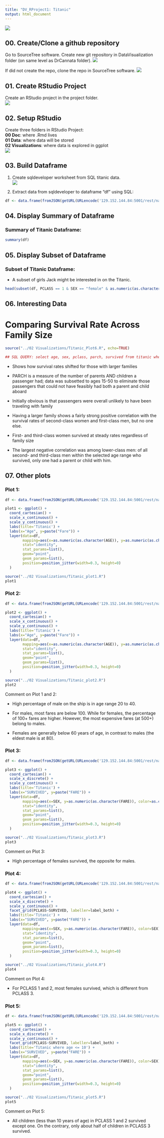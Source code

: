 ```yaml
---
title: "DV_RProject1: Titanic"
output: html_document
---
```

![](./Graphics/I'mflyingscene.png)  

## 00. Create/Clone a github repository
Go to SourceTree software. Create new git repository in DataVisualization folder (on same level as DrCannata folder).
![](./Graphics/creategit00.png)

If did not create the repo, clone the repo in SourceTree software.
![](./Graphics/clonegit00.png)

## 01. Create RStudio Project
Create an RStudio project in the project folder.   
![](./Graphics/createproject01.png)

## 02. Setup RStudio 
 Create three folders in RStudio Project:  
   **00 Doc**: where .Rmd lives  
   **01 Data**: where data will be stored  
   **02 Visualizations**: where data is explored in ggplot  
![](./Graphics/createproject02.png)

## 03. Build Dataframe
1. Create sqldeveloper worksheet from SQL titanic data.  
![](./Graphics/sqldeveloper00.png)  

2. Extract data from sqldeveloper to dataframe "df" using SQL:

```r
df <- data.frame(fromJSON(getURL(URLencode('129.152.144.84:5001/rest/native/?query="select * from titanic"'),httpheader=c(DB='jdbc:oracle:thin:@129.152.144.84:1521/PDBF15DV.usuniversi01134.oraclecloud.internal', USER='cs329e_jht585', PASS='orcl_jht585', MODE='native_mode', MODEL='model', returnDimensions = 'False', returnFor = 'JSON'), verbose = TRUE), ))
```  

## 04. Display Summary of Dataframe

### Summary of Titanic Dataframe:
```r
summary(df)
```  

## 05. Display Subset of Dataframe

### Subset of Titanic Dataframe:
- A subset of girls Jack might be interested in on the Titanic.  

```r
head(subset(df, PCLASS == 1 & SEX == "female" & as.numeric(as.character(AGE)) > 18))
```

## 06. Interesting Data

# Comparing Survival Rate Across Family Size

```r
source("../02 Visualizations/Titanic_Plot6.R", echo=TRUE)
```

```r
## SQL QUERY: select age, sex, pclass, parch, survived from titanic where not (age is null or sex is null or pclass is null or parch is null or survived is null) and age < 50 and age > 15
```

- Shows how survival rates shifted for those with larger families

- PARCH is a measure of the number of parents AND children a passenger had; data was subsetted to ages 15-50 to eliminate those passengers that could not have feasibly had both a parent and child aboard

- Initially obvious is that passengers were overall unlikely to have been traveling with family

- Having a larger family shows a fairly strong positive correlation with the survival rates of second-class women and first-class men, but no one else.

- First- and third-class women survived at steady rates regardless of family size

- The largest negative correlation was among lower-class men: of all second- and third-class men within the selected age range who survived, only one had a parent or child with him.



## 07. Other plots

### Plot 1:

```r
df <- data.frame(fromJSON(getURL(URLencode('129.152.144.84:5001/rest/native/?query="select * from titanic"'),httpheader=c(DB='jdbc:oracle:thin:@129.152.144.84:1521/PDBF15DV.usuniversi01134.oraclecloud.internal', USER='cs329e_qan74', PASS='orcl_qan74', MODE='native_mode', MODEL='model', returnDimensions = 'False', returnFor = 'JSON'), verbose = TRUE), ))
```

```r
plot1 <- ggplot() + 
  coord_cartesian() + 
  scale_x_continuous() +
  scale_y_continuous() +
  labs(title='Titanic') +
  labs(x="Age", y=paste("Fare")) +
  layer(data=df, 
        mapping=aes(x=as.numeric(as.character(AGE)), y=as.numeric(as.character(FARE)), color=SEX), 
        stat="identity", 
        stat_params=list(), 
        geom="point",
        geom_params=list(), 
        position=position_jitter(width=0.3, height=0)
  )
```

```r
source("../02 Visualizations/Titanic_plot1.R")
plot1
```

### Plot 2:

```r
df <- data.frame(fromJSON(getURL(URLencode('129.152.144.84:5001/rest/native/?query="select * from titanic where sex is not null"'),httpheader=c(DB='jdbc:oracle:thin:@129.152.144.84:1521/PDBF15DV.usuniversi01134.oraclecloud.internal', USER='cs329e_qan74', PASS='orcl_qan74', MODE='native_mode', MODEL='model', returnDimensions = 'False', returnFor = 'JSON'), verbose = TRUE), ))
```

```r
plot2 <- ggplot() + 
  coord_cartesian() + 
  scale_x_continuous() +
  scale_y_continuous() +
  labs(title='Titanic') +
  labs(x="Age", y=paste("Fare")) +
  layer(data=df, 
        mapping=aes(x=as.numeric(as.character(AGE)), y=as.numeric(as.character(FARE)), color=SEX), 
        stat="identity", 
        stat_params=list(), 
        geom="point",
        geom_params=list(), 
        position=position_jitter(width=0.3, height=0)
  )
```

```r
source("../02 Visualizations/Titanic_plot2.R")
plot2
```

Comment on Plot 1 and 2:

- High percentage of male on the ship is in age range 20 to 40.

- For males, most fares are below 100. While for females, the percentage of 100+ fares are higher. However, the most expensive fares (at 500+) belong to males.

- Females are generally below 60 years of age, in contrast to males (the eldest male is at 80).

### Plot 3:

```r
df <- data.frame(fromJSON(getURL(URLencode('129.152.144.84:5001/rest/native/?query="select * from titanic where sex is not null"'),httpheader=c(DB='jdbc:oracle:thin:@129.152.144.84:1521/PDBF15DV.usuniversi01134.oraclecloud.internal', USER='cs329e_qan74', PASS='orcl_qan74', MODE='native_mode', MODEL='model', returnDimensions = 'False', returnFor = 'JSON'), verbose = TRUE), ))
```

```r
plot3 <- ggplot() + 
  coord_cartesian() + 
  scale_x_discrete() +
  scale_y_continuous() +
  labs(title='Titanic') +
  labs(x="SURVIVED", y=paste("FARE")) +
  layer(data=df, 
        mapping=aes(x=SEX, y=as.numeric(as.character(FARE)), color=as.character(SURVIVED)), 
        stat="identity", 
        stat_params=list(), 
        geom="point",
        geom_params=list(), 
        position=position_jitter(width=0.3, height=0)
  )
```

```r
source("../02 Visualizations/Titanic_plot3.R")
plot3
```

Comment on Plot 3:

- High percentage of females survived, the opposite for males.

### Plot 4:

```r
df <- data.frame(fromJSON(getURL(URLencode('129.152.144.84:5001/rest/native/?query="select * from titanic where sex is not null"'),httpheader=c(DB='jdbc:oracle:thin:@129.152.144.84:1521/PDBF15DV.usuniversi01134.oraclecloud.internal', USER='cs329e_qan74', PASS='orcl_qan74', MODE='native_mode', MODEL='model', returnDimensions = 'False', returnFor = 'JSON'), verbose = TRUE), ))
```

```r
plot4 <- ggplot() + 
  coord_cartesian() + 
  scale_x_discrete() +
  scale_y_continuous() +
  facet_grid(PCLASS~SURVIVED, labeller=label_both) +
  labs(title='Titanic') +
  labs(x="SURVIVED", y=paste("FARE")) +
  layer(data=df, 
        mapping=aes(x=SEX, y=as.numeric(as.character(FARE)), color=SEX), 
        stat="identity", 
        stat_params=list(), 
        geom="point",
        geom_params=list(), 
        position=position_jitter(width=0.3, height=0)
  )
```

```r
source("../02 Visualizations/Titanic_plot4.R")
plot4
```

Comment on Plot 4:

- For PCLASS 1 and 2, most females survived, which is different from PCLASS 3.

### Plot 5:

```r
df <- data.frame(fromJSON(getURL(URLencode('129.152.144.84:5001/rest/native/?query="select * from titanic where age <= 10"'),httpheader=c(DB='jdbc:oracle:thin:@129.152.144.84:1521/PDBF15DV.usuniversi01134.oraclecloud.internal', USER='cs329e_qan74', PASS='orcl_qan74', MODE='native_mode', MODEL='model', returnDimensions = 'False', returnFor = 'JSON'), verbose = TRUE), ))
```

```r
plot5 <- ggplot() + 
  coord_cartesian() + 
  scale_x_discrete() +
  scale_y_continuous() +
  facet_grid(PCLASS~SURVIVED, labeller=label_both) +
  labs(title='Titanic where age <= 10') +
  labs(x="SURVIVED", y=paste("FARE")) +
  layer(data=df, 
        mapping=aes(x=SEX, y=as.numeric(as.character(FARE)), color=SEX), 
        stat="identity", 
        stat_params=list(), 
        geom="point",
        geom_params=list(), 
        position=position_jitter(width=0.3, height=0)
  )
```

```r
source("../02 Visualizations/Titanic_plot5.R")
plot5
```

Comment on Plot 5:

- All children (less than 10 years of age) in PCLASS 1 and 2 survived except one. On the contrary, only about half of children in PCLASS 3 survived.

